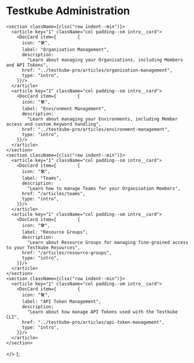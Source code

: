 
# Testkube Administration

    <section className={clsx("row indent--min")}>
      <article key="1" className="col padding--sm intro__card">
        <DocCard item={        {
          icon: "🛠",
          label: "Organisation Management",
          description:
            "Learn about managing your Organisations, including Members and API Tokens",
          href: "../testkube-pro/articles/organization-management",
          type: "intro",
        }}/>
      </article>
      <article key="1" className="col padding--sm intro__card">
        <DocCard item={        {
          icon: "🛠",
          label: "Environment Management",
          description:
            "Learn about managing your Environments, including Member access and custom Keyword handling",
          href: "../testkube-pro/articles/environment-management",
          type: "intro",
        }}/>
      </article>
    </section>
    <section className={clsx("row indent--min")}>
      <article key="1" className="col padding--sm intro__card">
        <DocCard item={        {
          icon: "🛠",
          label: "Teams",
          description:
            "Learn how to manage Teams for your Organisation Members",
          href: "/articles/teams",
          type: "intro",
        }}/>
      </article>
      <article key="1" className="col padding--sm intro__card">
        <DocCard item={        {
          icon: "🛠",
          label: "Resource Groups",
          description:
            "Learn about Resource Groups for managing fine-grained access to your Testkube Resources",
          href: "/articles/resource-groups",
          type: "intro",
        }}/>
      </article>
    </section>
    <section className={clsx("row indent--min")}>
      <article key="1" className="col padding--sm intro__card">
        <DocCard item={        {
          icon: "🛠",
          label: "API Token Management",
          description:
            "Learn about how manage API Tokens used with the Testkube CLI",
          href: "../testkube-pro/articles/api-token-management",
          type: "intro",
        }}/>
      </article>
    </section>
  </>
);

<DocCardList/>

